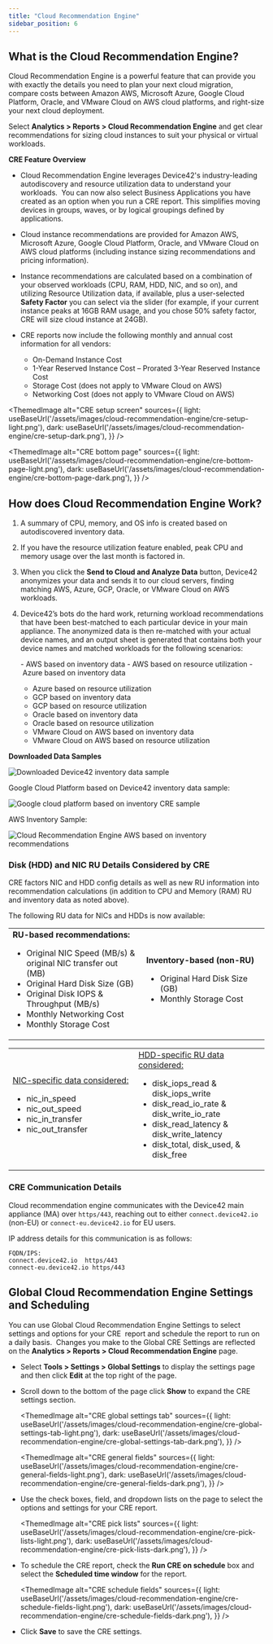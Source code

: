 ```yaml
---
title: "Cloud Recommendation Engine"
sidebar_position: 6
---
```



## What is the Cloud Recommendation Engine?

Cloud Recommendation Engine is a powerful feature that can provide you with exactly the details you need to plan your next cloud migration, compare costs between Amazon AWS, Microsoft Azure, Google Cloud Platform, Oracle, and VMware Cloud on AWS cloud platforms, and right-size your next cloud deployment.

Select **Analytics > Reports > Cloud Recommendation Engine** and get clear recommendations for sizing cloud instances to suit your physical or virtual workloads.

**CRE Feature Overview**

- Cloud Recommendation Engine leverages Device42's industry-leading autodiscovery and resource utilization data to understand your workloads.  You can now also select Business Applications you have created as an option when you run a CRE report. This simplifies moving devices in groups, waves, or by logical groupings defined by applications.
- Cloud instance recommendations are provided for Amazon AWS, Microsoft Azure, Google Cloud Platform, Oracle, and VMware Cloud on AWS cloud platforms (including instance sizing recommendations and pricing information).
- Instance recommendations are calculated based on a combination of your observed workloads (CPU, RAM, HDD, NIC, and so on), and utilizing Resource Utilization data, if available, plus a user-selected **Safety Factor** you can select via the slider (for example, if your current instance peaks at 16GB RAM usage, and you chose 50% safety factor, CRE will size cloud instance at 24GB).
- CRE reports now include the following monthly and annual cost information for all vendors:

    - On-Demand Instance Cost 
    - 1-Year Reserved Instance Cost – Prorated 3-Year Reserved Instance Cost 
    - Storage Cost (does not apply to VMware Cloud on AWS) 
    - Networking Cost (does not apply to VMware Cloud on AWS)

<ThemedImage
  alt="CRE setup screen"
  sources={{
    light: useBaseUrl('/assets/images/cloud-recommendation-engine/cre-setup-light.png'),
    dark: useBaseUrl('/assets/images/cloud-recommendation-engine/cre-setup-dark.png'),
  }}
/>

<ThemedImage
  alt="CRE bottom page"
  sources={{
    light: useBaseUrl('/assets/images/cloud-recommendation-engine/cre-bottom-page-light.png'),
    dark: useBaseUrl('/assets/images/cloud-recommendation-engine/cre-bottom-page-dark.png'),
  }}
/>

## How does Cloud Recommendation Engine Work?

1. A summary of CPU, memory, and OS info is created based on autodiscovered inventory data.
2. If you have the resource utilization feature enabled, peak CPU and memory usage over the last month is factored in.
3. When you click the **Send to Cloud and Analyze Data** button, Device42 anonymizes your data and sends it to our cloud servers, finding matching AWS, Azure, GCP, Oracle, or VMware Cloud on AWS workloads.
4. Device42’s bots do the hard work, returning workload recommendations that have been best-matched to each particular device in your main appliance. The anonymized data is then re-matched with your actual device names, and an output sheet is generated that contains both your device names and matched workloads for the following scenarios:

    - AWS based on inventory data
    - AWS based on resource utilization
    - Azure based on inventory data
    - Azure based on resource utilization
    - GCP based on inventory data
    - GCP based on resource utilization
    - Oracle based on inventory data
    - Oracle based on resource utilization
    - VMware Cloud on AWS based on inventory data
    - VMware Cloud on AWS based on resource utilization

**Downloaded Data Samples**

![Downloaded Device42 inventory data sample](/assets/images/cloud-recommendation-engine/inventory-data-sample.png )

Google Cloud Platform based on Device42 inventory data sample: 

![Google cloud platform based on inventory CRE sample](/assets/images/cloud-recommendation-engine/google-cloud-inventory.png)

AWS Inventory Sample: 

![Cloud Recommendation Engine AWS based on inventory recommendations](/assets/images/cloud-recommendation-engine/aws-inventory.png)


### Disk (HDD) and NIC RU Details Considered by CRE

CRE factors NIC and HDD config details as well as new RU information into recommendation calculations (in addition to CPU and Memory (RAM) RU and inventory data as noted above).

The following RU data for NICs and HDDs is now available:

<table><tbody><tr><td width="312"><b>RU-based recommendations:</b><ul><li>Original NIC Speed (MB/s) &amp; original NIC transfer out (MB)</li><li>Original Hard Disk Size (GB)</li><li>Original Disk IOPS &amp; Throughput (MB/s)</li><li>Monthly Networking Cost</li><li>Monthly Storage Cost</li></ul></td><td width="312"><b>Inventory-based (non-RU)</b><ul><li>Original Hard Disk Size (GB)</li><li>Monthly Storage Cost</li></ul></td></tr></tbody></table>

<table><tbody><tr><td width="312"><u>NIC-specific data considered:</u><ul><li>nic_in_speed</li><li>nic_out_speed</li><li>nic_in_transfer</li><li>nic_out_transfer</li></ul></td><td width="312"><u>HDD-specific RU data considered:</u><ul><li>disk_iops_read &amp; disk_iops_write</li><li>disk_read_io_rate &amp; disk_write_io_rate</li><li>disk_read_latency &amp; disk_write_latency</li><li>disk_total, disk_used, &amp; disk_free</li></ul></td></tr></tbody></table>

### CRE Communication Details

Cloud recommendation engine communicates with the Device42 main appliance (MA) over `https/443`, reaching out to either `connect.device42.io` (non-EU) or `connect-eu.device42.io` for EU users. 

IP address details for this communication is as follows:

```
FQDN/IPS: 
connect.device42.io  https/443
connect-eu.device42.io https/443
```

## Global Cloud Recommendation Engine Settings and Scheduling

You can use Global Cloud Recommendation Engine Settings to select settings and options for your CRE  report and schedule the report to run on a daily basis.  Changes you make to the Global CRE Settings are reflected on the **Analytics > Reports > Cloud Recommendation Engine** page.

- Select **Tools > Settings > Global Settings** to display the settings page and then click **Edit** at the top right of the page.
- Scroll down to the bottom of the page click **Show** to expand the CRE settings section.

    <ThemedImage
    alt="CRE global settings tab"
    sources={{
        light: useBaseUrl('/assets/images/cloud-recommendation-engine/cre-global-settings-tab-light.png'),
        dark: useBaseUrl('/assets/images/cloud-recommendation-engine/cre-global-settings-tab-dark.png'),
    }}
    />

    <ThemedImage
    alt="CRE general fields"
    sources={{
        light: useBaseUrl('/assets/images/cloud-recommendation-engine/cre-general-fields-light.png'),
        dark: useBaseUrl('/assets/images/cloud-recommendation-engine/cre-general-fields-dark.png'),
    }}
    />

- Use the check boxes, field, and dropdown lists on the page to select the options and settings for your CRE report.

    <ThemedImage
    alt="CRE pick lists"
    sources={{
        light: useBaseUrl('/assets/images/cloud-recommendation-engine/cre-pick-lists-light.png'),
        dark: useBaseUrl('/assets/images/cloud-recommendation-engine/cre-pick-lists-dark.png'),
    }}
    />

- To schedule the CRE report, check the **Run CRE on schedule** box and select the **Scheduled time window** for the report.

    <ThemedImage
    alt="CRE schedule fields"
    sources={{
        light: useBaseUrl('/assets/images/cloud-recommendation-engine/cre-schedule-fields-light.png'),
        dark: useBaseUrl('/assets/images/cloud-recommendation-engine/cre-schedule-fields-dark.png'),
    }}
    />

- Click **Save** to save the CRE settings.
